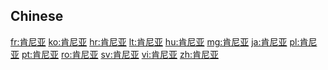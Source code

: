 {{also|肯尼亞}}
==Chinese==
{{zh-see|肯尼亞}}

[[fr:肯尼亚]]
[[ko:肯尼亚]]
[[hr:肯尼亚]]
[[lt:肯尼亚]]
[[hu:肯尼亚]]
[[mg:肯尼亚]]
[[ja:肯尼亚]]
[[pl:肯尼亚]]
[[pt:肯尼亚]]
[[ro:肯尼亚]]
[[sv:肯尼亚]]
[[vi:肯尼亚]]
[[zh:肯尼亚]]
